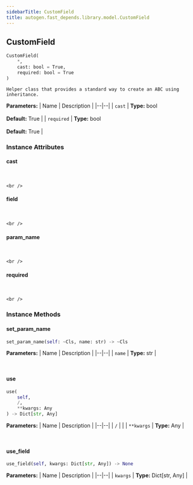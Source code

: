 ```yaml
---
sidebarTitle: CustomField
title: autogen.fast_depends.library.model.CustomField
---
```

<h2 id="autogen.fast_depends.library.model.CustomField" class="doc doc-heading">
    <code class="doc-symbol doc-symbol-heading doc-symbol-class"></code>
    <span class="doc doc-object-name doc-class-name">CustomField</span>
</h2>

```python
CustomField(
    *,
    cast: bool = True,
    required: bool = True
)
```

    Helper class that provides a standard way to create an ABC using
    inheritance.

<b>Parameters:</b>
| Name | Description |
|--|--|
| `cast` | **Type:** bool<br/><br/>**Default:** True |
| `required` | **Type:** bool<br/><br/>**Default:** True |

### Instance Attributes

<code class="doc-symbol doc-symbol-heading doc-symbol-attribute"></code>
#### cast
<br />

    <br />

<code class="doc-symbol doc-symbol-heading doc-symbol-attribute"></code>
#### field
<br />

    <br />

<code class="doc-symbol doc-symbol-heading doc-symbol-attribute"></code>
#### param_name
<br />

    <br />

<code class="doc-symbol doc-symbol-heading doc-symbol-attribute"></code>
#### required
<br />

    <br />

### Instance Methods

<code class="doc-symbol doc-symbol-heading doc-symbol-method"></code>
#### set_param_name

```python
set_param_name(self: ~Cls, name: str) -> ~Cls
```

    

<b>Parameters:</b>
| Name | Description |
|--|--|
| `name` | **Type:** str |

<br />

<code class="doc-symbol doc-symbol-heading doc-symbol-method"></code>
#### use

```python
use(
    self,
    /,
    **kwargs: Any
) -> Dict[str, Any]
```

    

<b>Parameters:</b>
| Name | Description |
|--|--|
| `/` |  |
| `**kwargs` | **Type:** Any |

<br />

<code class="doc-symbol doc-symbol-heading doc-symbol-method"></code>
#### use_field

```python
use_field(self, kwargs: Dict[str, Any]) -> None
```

    

<b>Parameters:</b>
| Name | Description |
|--|--|
| `kwargs` | **Type:** Dict[str, Any] |

<br />